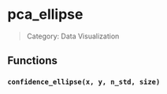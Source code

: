 # pca_ellipse

> Category: Data Visualization

## Functions

### `confidence_ellipse(x, y, n_std, size)`
